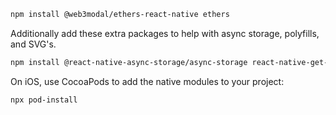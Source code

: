 ```bash npm2yarn
npm install @web3modal/ethers-react-native ethers
```

Additionally add these extra packages to help with async storage, polyfills, and SVG's.

```bash npm2yarn
npm install @react-native-async-storage/async-storage react-native-get-random-values react-native-svg react-native-modal @react-native-community/netinfo @walletconnect/react-native-compat
```

On iOS, use CocoaPods to add the native modules to your project:

```
npx pod-install
```
